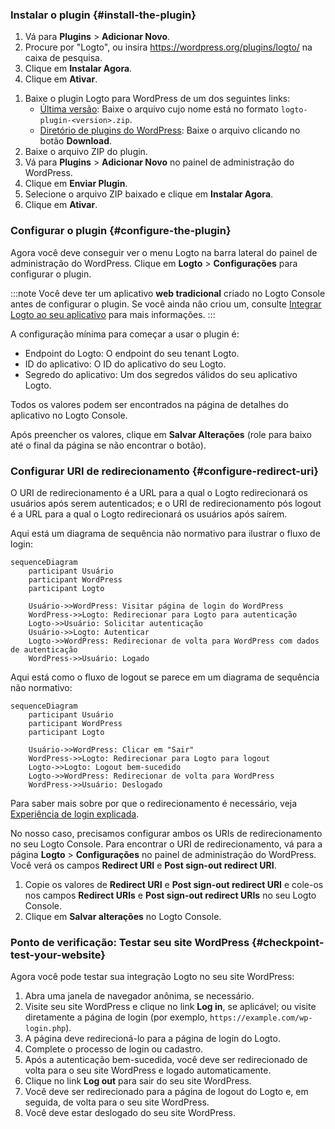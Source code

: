 
### Instalar o plugin \{#install-the-plugin}

<Tabs>

<TabItem value="admin-panel" label="Do painel de administração do WordPress">

1. Vá para **Plugins** > **Adicionar Novo**.
2. Procure por "Logto", ou insira https://wordpress.org/plugins/logto/ na caixa de pesquisa.
3. Clique em **Instalar Agora**.
4. Clique em **Ativar**.

</TabItem>

<TabItem value="upload" label="A partir do upload">

1. Baixe o plugin Logto para WordPress de um dos seguintes links:
   - [Última versão](https://github.com/logto-io/wordpress/releases): Baixe o arquivo cujo nome está no formato `logto-plugin-<version>.zip`.
   - [Diretório de plugins do WordPress](https://wordpress.org/plugins/logto/): Baixe o arquivo clicando no botão **Download**.
2. Baixe o arquivo ZIP do plugin.
3. Vá para **Plugins** > **Adicionar Novo** no painel de administração do WordPress.
4. Clique em **Enviar Plugin**.
5. Selecione o arquivo ZIP baixado e clique em **Instalar Agora**.
6. Clique em **Ativar**.

</TabItem>

</Tabs>

### Configurar o plugin \{#configure-the-plugin}

Agora você deve conseguir ver o menu Logto na barra lateral do painel de administração do WordPress. Clique em **Logto** > **Configurações** para configurar o plugin.

:::note
Você deve ter um aplicativo **web tradicional** criado no Logto Console antes de configurar o plugin. Se você ainda não criou um, consulte [Integrar Logto ao seu aplicativo](/integrate-logto/integrate-logto-into-your-application) para mais informações.
:::

A configuração mínima para começar a usar o plugin é:

- Endpoint do Logto: O endpoint do seu tenant Logto.
- ID do aplicativo: O ID do aplicativo do seu Logto.
- Segredo do aplicativo: Um dos segredos válidos do seu aplicativo Logto.

Todos os valores podem ser encontrados na página de detalhes do aplicativo no Logto Console.

Após preencher os valores, clique em **Salvar Alterações** (role para baixo até o final da página se não encontrar o botão).

### Configurar URI de redirecionamento \{#configure-redirect-uri}

O URI de redirecionamento é a URL para a qual o Logto redirecionará os usuários após serem autenticados; e o URI de redirecionamento pós logout é a URL para a qual o Logto redirecionará os usuários após saírem.

Aqui está um diagrama de sequência não normativo para ilustrar o fluxo de login:

```mermaid
sequenceDiagram
    participant Usuário
    participant WordPress
    participant Logto

    Usuário->>WordPress: Visitar página de login do WordPress
    WordPress->>Logto: Redirecionar para Logto para autenticação
    Logto->>Usuário: Solicitar autenticação
    Usuário->>Logto: Autenticar
    Logto->>WordPress: Redirecionar de volta para WordPress com dados de autenticação
    WordPress->>Usuário: Logado
```

Aqui está como o fluxo de logout se parece em um diagrama de sequência não normativo:

```mermaid
sequenceDiagram
    participant Usuário
    participant WordPress
    participant Logto

    Usuário->>WordPress: Clicar em "Sair"
    WordPress->>Logto: Redirecionar para Logto para logout
    Logto->>Logto: Logout bem-sucedido
    Logto->>WordPress: Redirecionar de volta para WordPress
    WordPress->>Usuário: Deslogado
```

Para saber mais sobre por que o redirecionamento é necessário, veja [Experiência de login explicada](/concepts/sign-in-experience).

No nosso caso, precisamos configurar ambos os URIs de redirecionamento no seu Logto Console. Para encontrar o URI de redirecionamento, vá para a página **Logto** > **Configurações** no painel de administração do WordPress. Você verá os campos **Redirect URI** e **Post sign-out redirect URI**.

1. Copie os valores de **Redirect URI** e **Post sign-out redirect URI** e cole-os nos campos **Redirect URIs** e **Post sign-out redirect URIs** no seu Logto Console.
2. Clique em **Salvar alterações** no Logto Console.

### Ponto de verificação: Testar seu site WordPress \{#checkpoint-test-your-website}

Agora você pode testar sua integração Logto no seu site WordPress:

1. Abra uma janela de navegador anônima, se necessário.
2. Visite seu site WordPress e clique no link **Log in**, se aplicável; ou visite diretamente a página de login (por exemplo, `https://example.com/wp-login.php`).
3. A página deve redirecioná-lo para a página de login do Logto.
4. Complete o processo de login ou cadastro.
5. Após a autenticação bem-sucedida, você deve ser redirecionado de volta para o seu site WordPress e logado automaticamente.
6. Clique no link **Log out** para sair do seu site WordPress.
7. Você deve ser redirecionado para a página de logout do Logto e, em seguida, de volta para o seu site WordPress.
8. Você deve estar deslogado do seu site WordPress.
